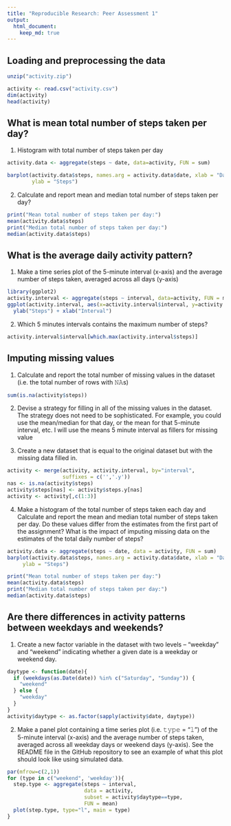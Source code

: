 ```yaml
---
title: "Reproducible Research: Peer Assessment 1"
output: 
  html_document:
    keep_md: true
---
```



## Loading and preprocessing the data
```r
unzip("activity.zip")

activity <- read.csv("activity.csv")
dim(activity)
head(activity)

```


## What is mean total number of steps taken per day?

1) Histogram with total number of steps taken per day

```r
activity.data <- aggregate(steps ~ date, data=activity, FUN = sum)

barplot(activity.data$steps, names.arg = activity.data$date, xlab = "Date",
        ylab = "Steps")
```

2) Calculate and report mean and median total number of steps taken per day?

```r
print("Mean total number of steps taken per day:")
mean(activity.data$steps)
print("Median total number of steps taken per day:")
median(activity.data$steps)
```


## What is the average daily activity pattern?
1) Make a time series plot of the 5-minute interval (x-axis) and the average number of steps taken, averaged across all days (y-axis)

```r
library(ggplot2)
activity.interval <- aggregate(steps ~ interval, data=activity, FUN = mean)
ggplot(activity.interval, aes(x=activity.interval$interval, y=activity.interval$steps)) + geom_line()+
  ylab("Steps") + xlab("Interval")
```

2) Which 5 minutes intervals contains the maximum number of steps?

```r
activity.interval$interval[which.max(activity.interval$steps)]

```

## Imputing missing values

1) Calculate and report the total number of missing values in the dataset (i.e. the total number of rows with 𝙽𝙰s)
```r
sum(is.na(activity$steps))
```

2) Devise a strategy for filling in all of the missing values in the dataset. The strategy does not need to be sophisticated. For example, you could use the mean/median for that day, or the mean for that 5-minute interval, etc.
I will use the means 5 minute interval as fillers for missing value

3) Create a new dataset that is equal to the original dataset but with the missing data filled in.
```r
activity <- merge(activity, activity.interval, by="interval",
                  suffixes = c('','.y'))
nas <- is.na(activity$steps)
activity$steps[nas] <- activity$steps.y[nas]  
activity <- activity[,c(1:3)]

```

4) Make a histogram of the total number of steps taken each day and Calculate and report the mean and median total number of steps taken per day. Do these values differ from the estimates from the first part of the assignment? What is the impact of imputing missing data on the estimates of the total daily number of steps?
```r
activity.data <- aggregate(steps ~ date, data = activity, FUN = sum)
barplot(activity.data$steps, names.arg = activity.data$date, xlab = "Data",
     ylab = "Steps")
```

```r
print("Mean total number of steps taken per day:")
mean(activity.data$steps)
print("Median total number of steps taken per day:")
median(activity.data$steps)
```

## Are there differences in activity patterns between weekdays and weekends?
1) Create a new factor variable in the dataset with two levels – “weekday” and “weekend” indicating whether a given date is a weekday or weekend day.
```r
daytype <- function(date){
  if (weekdays(as.Date(date)) %in% c("Saturday", "Sunday")) {
    "weekend"
  } else {
    "weekday"
  }
}
activity$daytype <- as.factor(sapply(activity$date, daytype))
```

2) Make a panel plot containing a time series plot (i.e. 𝚝𝚢𝚙𝚎 = "𝚕") of the 5-minute interval (x-axis) and the average number of steps taken, averaged across all weekday days or weekend days (y-axis). See the README file in the GitHub repository to see an example of what this plot should look like using simulated data.

```r
par(mfrow=c(2,1))
for (type in c("weekend", 'weekday')){
  step.type <- aggregate(steps ~ interval, 
                         data = activity,
                         subset = activity$daytype==type,
                         FUN = mean)
  plot(step.type, type="l", main = type)
}
```




